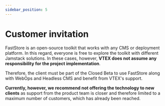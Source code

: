 ```yaml
---
sidebar_position: 5
---
```


# Customer invitation

FastStore is an open-source toolkit that works with any CMS or deployment platform. In this regard, everyone is free to explore the toolkit with different Jamstack solutions. In these cases, however, **VTEX does not assume any responsibility for the project implementation**.

Therefore, the client must be part of the Closed Beta to use FastStore along with WebOps and Headless CMS and benefit from VTEX's support.

**Currently, however, we recommend not offering the technology to new clients** as support from the product team is closer and therefore limited to a maximum number of customers, which has already been reached.
